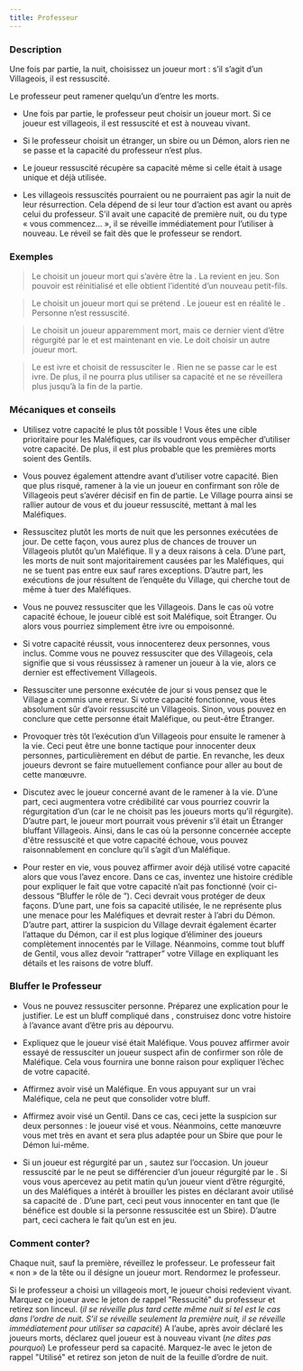 ```yaml
---
title: Professeur
---
```



<Role PROFESSEUR header />

### Description

Une fois par partie, la nuit, choisissez un joueur mort : s’il s’agit d’un Villageois, il est ressuscité.

Le professeur peut ramener quelqu’un d’entre les morts.

-   Une fois par partie, le professeur peut choisir un joueur mort. Si ce joueur est villageois, il est ressuscité et est à nouveau vivant. 

-   Si le professeur choisit un étranger, un sbire ou un Démon, alors rien ne se passe et la capacité du professeur n’est plus.

-   Le joueur ressuscité récupère sa capacité même si celle était à usage unique et déjà utilisée.

-   Les villageois ressuscités pourraient ou ne pourraient pas agir la nuit de leur résurrection. Cela dépend de si leur tour d’action est avant ou après celui du professeur. S’il avait une capacité de première nuit, ou du type « vous commencez… », il se réveille immédiatement pour l’utiliser à nouveau. Le réveil se fait dès que le professeur se rendort.

### Exemples

> Le <Role PROFESSEUR /> choisit un joueur mort qui s’avère être la <Role MAMIE />. La <Role MAMIE /> revient en jeu. Son pouvoir est réinitialisé et elle obtient l’identité d’un nouveau petit-fils.

> Le <Role PROFESSEUR /> choisit un joueur mort qui se prétend <Role HERBORISTE />. Le joueur est en réalité le <Role LUNATIQUE />. Personne n’est ressuscité.

> Le <Role PROFESSEUR /> choisit un joueur apparemment mort, mais ce dernier vient d’être régurgité par le <Role SHABALOTH /> et est maintenant en vie. Le <Role PROFESSEUR /> doit choisir un autre joueur mort.

> Le <Role PROFESSEUR /> est ivre et choisit de ressusciter le <Role FOU />. Rien ne se passe car le <Role PROFESSEUR /> est ivre. De plus, il ne pourra plus utiliser sa capacité et ne se réveillera plus jusqu’à la fin de la partie.

### Mécaniques et conseils

- Utilisez votre capacité le plus tôt possible ! Vous êtes une cible prioritaire pour les Maléfiques, car ils voudront vous empêcher d’utiliser votre capacité. De plus, il est plus probable que les premières morts soient des Gentils.

- Vous pouvez également attendre avant d’utiliser votre capacité. Bien que plus risqué, ramener à la vie un joueur en confirmant son rôle de Villageois peut s’avérer décisif en fin de partie. Le Village pourra ainsi se rallier autour de vous et du joueur ressuscité, mettant à mal les Maléfiques.

- Ressuscitez plutôt les morts de nuit que les personnes exécutées de jour. De cette façon, vous aurez plus de chances de trouver un Villageois plutôt qu’un Maléfique. Il y a deux raisons à cela. D’une part, les morts de nuit sont majoritairement causées par les Maléfiques, qui ne se tuent pas entre eux sauf rares exceptions. D’autre part, les exécutions de jour résultent de l’enquête du Village, qui cherche tout de même à tuer des Maléfiques.

- Vous ne pouvez ressusciter que les Villageois. Dans le cas où votre capacité échoue, le joueur ciblé est soit Maléfique, soit Étranger. Ou alors vous pourriez simplement être ivre ou empoisonné.

- Si votre capacité réussit, vous innocenterez deux personnes, vous inclus. Comme vous ne pouvez ressusciter que des Villageois, cela signifie que si vous réussissez à ramener un joueur à la vie, alors ce dernier est effectivement Villageois.

- Ressusciter une personne exécutée de jour si vous pensez que le Village a commis une erreur. Si votre capacité fonctionne, vous êtes absolument sûr d’avoir ressuscité un Villageois. Sinon, vous pouvez en conclure que cette personne était Maléfique, ou peut-être Étranger.

- Provoquer très tôt l’exécution d’un Villageois pour ensuite le ramener à la vie. Ceci peut être une bonne tactique pour innocenter deux personnes, particulièrement en début de partie. En revanche, les deux joueurs devront se faire mutuellement confiance pour aller au bout de cette manœuvre.

- Discutez avec le joueur concerné avant de le ramener à la vie. D’une part, ceci augmentera votre crédibilité car vous pourriez couvrir la régurgitation d’un <Role SHABALOTH /> (car le <Role SHABALOTH /> ne choisit pas les joueurs morts qu’il régurgite). D’autre part, le joueur mort pourrait vous prévenir s’il était un Étranger bluffant Villageois. Ainsi, dans le cas où la personne concernée accepte d'être ressuscité et que votre capacité échoue, vous pouvez raisonnablement en conclure qu’il s’agit d’un Maléfique.

- Pour rester en vie, vous pouvez affirmer avoir déjà utilisé votre capacité alors que vous l’avez encore. Dans ce cas, inventez une histoire crédible pour expliquer le fait que votre capacité n’ait pas fonctionné (voir ci-dessous “Bluffer le rôle de <Role PROFESSEUR />”). Ceci devrait vous protéger de deux façons. D’une part, une fois sa capacité utilisée, le <Role PROFESSEUR /> ne représente plus une menace pour les Maléfiques et devrait rester à l’abri du Démon. D’autre part, attirer la suspicion du Village devrait également écarter l’attaque du Démon, car il est plus logique d’éliminer des joueurs complètement innocentés par le Village. Néanmoins, comme tout bluff de Gentil, vous allez devoir “rattraper” votre Village en expliquant les détails et les raisons de votre bluff.

### Bluffer le Professeur

- Vous ne pouvez ressusciter personne. Préparez une explication pour le justifier. Le <Role PROFESSEUR /> est un bluff compliqué dans <Module BAD_MOON_RISING />, construisez donc votre histoire à l’avance avant d’être pris au dépourvu.

- Expliquez que le joueur visé était Maléfique. Vous pouvez affirmer avoir essayé de ressusciter un joueur suspect afin de confirmer son rôle de Maléfique. Cela vous fournira une bonne raison pour expliquer l’échec de votre capacité.

- Affirmez avoir visé un Maléfique. En vous appuyant sur un vrai Maléfique, cela ne peut que consolider votre bluff.

- Affirmez avoir visé un Gentil. Dans ce cas, ceci jette la suspicion sur deux personnes : le joueur visé et vous. Néanmoins, cette manœuvre vous met très en avant et sera plus adaptée pour un Sbire que pour le Démon lui-même.

- Si un joueur est régurgité par un <Role SHABALOTH />, sautez sur l’occasion. Un joueur ressuscité par le <Role PROFESSEUR /> ne peut se différencier d’un joueur régurgité par le <Role SHABALOTH />. Si vous vous apercevez au petit matin qu’un joueur vient d’être régurgité, un des Maléfiques a intérêt à brouiller les pistes en déclarant avoir utilisé sa capacité de <Role PROFESSEUR />. D’une part, ceci peut vous innocenter en tant que <Role PROFESSEUR /> (le bénéfice est double si la personne ressuscitée est un Sbire). D’autre part, ceci cachera le fait qu’un <Role SHABALOTH /> est en jeu.

### Comment conter?

Chaque nuit, sauf la première, réveillez le professeur. Le professeur fait « non » de la tête ou il désigne un joueur mort. Rendormez le professeur.

Si le professeur a choisi un villageois mort, le joueur choisi redevient vivant. Marquez ce joueur avec le jeton de rappel "Ressucité" du professeur et retirez son linceul. (_il se réveille plus tard cette même nuit si tel est le cas dans l’ordre de nuit. S’il se réveille seulement la première nuit, il se réveille immédiatement pour utiliser sa capacité_) A l’aube, après avoir déclaré les joueurs morts, déclarez quel joueur est à nouveau vivant (_ne dites pas pourquoi_) Le professeur perd sa capacité. Marquez-le avec le jeton de rappel "Utilisé" et retirez son jeton de nuit de la feuille d’ordre de nuit.